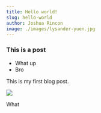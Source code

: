 ---
title: Hello world!
slug: hello-world
author: Joshua Rincon
image: ./images/lysander-yuen.jpg
---

### This is a post

- What up
- Bro

This is my first blog post.

<img src="./images/lysander-yuen.jpg" />

<div style={{ background: 'blue' }}>

  What

</div>